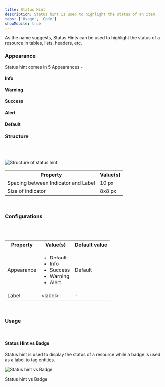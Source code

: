 ```yaml
---
title: Status Hint
description: Status hint is used to highlight the status of an item.
tabs: ['Usage', 'Code']
showMobile: true
---
```


As the name suggests, Status Hints can be used to highlight the status of a resource in tables, lists, headers, etc.

### Appearance

Status hint comes in 5 Appearances -

#### Info

<Preview name='components-statushint-variants-info--info'/>

#### Warning

<Preview name='components-statushint-variants-warning--warning'/>

#### Success

<Preview name='components-statushint-variants-success--success'/>

#### Alert

<Preview name='components-statushint-variants-alert--alert'/>

#### Default

<Preview name='components-statushint-variants-default-status-hint--default-status-hint'/>

### Structure
<br/>
<br/>

![Structure of status hint](./images/statushint-structure.png)
<br/>


<table style={{width: "100%"}}>
 <tbody>
   <tr>
     <th style={{width:"50%",  textAlign: "left"}}>Property</th>
     <th style={{width:"50%",  textAlign: "left"}}>Value(s)</th>
   </tr>
   <tr style={{verticalAlign: "top"}}>
      <td>Spacing between Indicator and Label</td>
      <td>10 px</td>
   </tr>
   <tr style={{verticalAlign: "top"}}>
      <td>Size of indicator</td>
      <td>8x8 px</td>
   </tr>
 </tbody>
</table>
<br/>

### Configurations
<br/>
<br/>


<table style={{width: "100%"}}>
  <tbody>
    <tr>
      <th style={{width:"33%", textAlign: "left"}}>Property</th>
      <th style={{width:"33%", textAlign: "left"}}>Value(s)</th>
      <th style={{width:"33%", textAlign: "left"}}>Default value</th>
    </tr>
    <tr style={{verticalAlign: "top"}}>
      <td>Appearance</td>
      <td>
        <ul>
            <li>Default</li>
            <li>Info</li>
            <li>Success</li>
            <li>Warning</li>
            <li>Alert</li>
        </ul>
      </td>
      <td>Default</td>
    </tr>
    <tr style={{verticalAlign: "top"}}>
      <td>Label</td>
      <td>&#60;label&#62;</td>
      <td>-</td>
    </tr>
  </tbody>
</table>
<br/>

### Usage

<br/>

#### Status Hint vs Badge

Status hint is used to display the status of a resource while a badge is used as a label to tag entities. 

![Status hint vs Badge](./images/statusHint-vs-Badge.png)
<Caption> Status hint vs Badge </Caption>

<br/>
<br/>